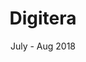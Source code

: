 ---
title: Digitera
post: Full-Stack Developer Intern
link: https://www.nokia.com/about-us/careers/student-and-graduate-opportunities/future-tech-summer-internship/
year: 2019
date: July - Aug 2018
caption: Just after completing my first coding class in Javascript, I was given the opportunity to work at Digitera. Digitera was my first real exposure to working in tech but in just one month, alongside other developers, I was able to design a mySQL database and back-end admin page using HTML, CSS, Javascript, PHP and Jquery for a local startup for 20+ users. I also led meetings with the start-up to determine requirements, features and functionalities that need to be implemented and made modifications according to user requests. 
tags: HTML, CSS, Javascript, PHP, mySQL, JQuery
---